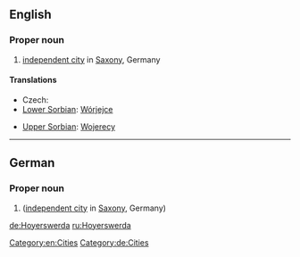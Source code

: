 ==English==
{{wikipedia}}

===Proper noun===
{{en-proper noun}}

# [[independent city]] in [[Saxony]], Germany

====Translations====
{{trans-top|city}}
* Czech: {{t-|cs|Hojeřice}}
* [[Lower Sorbian]]: [[Wórjejce]]
{{trans-mid}}
* [[Upper Sorbian]]: [[Wojerecy]]
{{trans-bottom}}

[[Category:en:Cities]]

----

==German==
{{wikipedia|lang=de}}

===Proper noun===
{{de-proper noun}}

# {{l|en|Hoyerswerda}} ([[independent city]] in [[Saxony]], Germany)

[[Category:de:Cities]]

[[de:Hoyerswerda]]
[[ru:Hoyerswerda]]